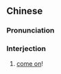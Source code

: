 {{also|来吧}}
==Chinese==
{{zh-forms|s=来吧}}

===Pronunciation===
{{zh-pron
|m=láiba
|c=loi4 baa6
|cat=intj
}}

===Interjection===
{{zh-interj}}

# [[come on]]!